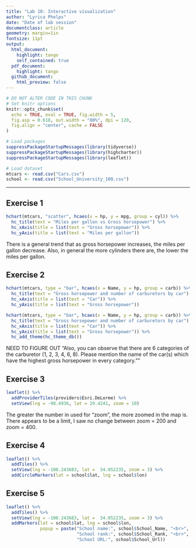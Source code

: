 ```yaml
---
title: "Lab 10: Interactive visualization"
author: "Lyrica Phelps"
date: "Date of lab session"
documentclass: article
geometry: margin=1in
fontsize: 11pt
output:
  html_document:
    highlight: tango
    self_contained: true
  pdf_document:
    highlight: tango
  github_document:
    html_preview: false
---
```


```r
# DO NOT ALTER CODE IN THIS CHUNK
# Set knitr options
knitr::opts_chunk$set(
  echo = TRUE, eval = TRUE, fig.width = 5,
  fig.asp = 0.618, out.width = "80%", dpi = 120,
  fig.align = "center", cache = FALSE
)

# Load packages
suppressPackageStartupMessages(library(tidyverse))
suppressPackageStartupMessages(library(highcharter))
suppressPackageStartupMessages(library(leaflet))

# Load dataset
mtcars <- read.csv("Cars.csv")
school <- read.csv("School_University_100.csv")

```
 
---

## Exercise 1

```r
hchart(mtcars, "scatter", hcaes(x = hp, y = mpg, group = cyl)) %>%
  hc_title(text = "Miles per gallon vs Gross horsepower") %>%
  hc_xAxis(title = list(text = "Gross horsepower")) %>%
  hc_yAxis(title = list(text = "Miles per gallon")) 
```

There is a general trend that as gross horsepower increases, the miles per gallon decrease. Also, in general the more cylinders there are, the lower the miles per gallon.

## Exercise 2

```r
hchart(mtcars, type = "bar", hcaes(x = Name, y = hp, group = carb)) %>%
  hc_title(text = "Gross horsepower and number of carburetors by car") %>%
  hc_xAxis(title = list(text = "Car")) %>%
  hc_yAxis(title = list(text = "Gross horsepower"))
```

```r
hchart(mtcars, type = "bar", hcaes(x = Name, y = hp, group = carb)) %>%
  hc_title(text = "Gross horsepower and number of carburetors by car") %>%
  hc_xAxis(title = list(text = "Car")) %>%
  hc_yAxis(title = list(text = "Gross horsepower")) %>%
  hc_add_theme(hc_theme_db()) 
```

NEED TO FIGURE OUT "Also, you can observe that there are 6 categories of the carburetor (1, 2, 3, 4, 6, 8). Please mention the name of the car(s) which have the highest gross horsepower in every category.""


## Exercise 3

```r
leaflet() %>%
  addProviderTiles(providers$Esri.DeLorme) %>%
  setView(lng = -98.4936, lat = 29.4241, zoom = 10)
```

The greater the number in used for "zoom", the more zoomed in the map is. There appears to be a limit, I saw no change between zoom = 200 and zoom = 400.

## Exercise 4

```r
leaflet() %>%
  addTiles() %>%
  setView(lng = -100.243683, lat =  34.052235, zoom = 3) %>%
  addCircleMarkers(lat = school$lat, lng = school$lon)
```

## Exercise 5

```r
leaflet() %>%
  addTiles() %>%
  setView(lng = -100.243683, lat =  34.052235, zoom = 3) %>%
  addMarkers(lat = school$lat, lng = school$lon,
             popup = paste("School name:", school$School_Name, "<br>",
                           "School rank:", school$School_Rank, "<br>",
                           "School URL:", school$School_Url)) 
```

